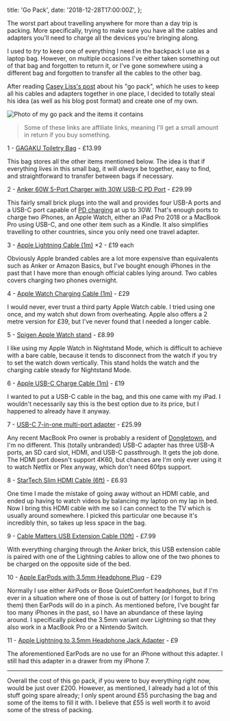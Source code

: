   title: 'Go Pack',
  date: '2018-12-28T17:00:00Z',
};

The worst part about travelling anywhere for more than a day trip is packing.
More specifically, trying to make sure you have all the cables and adapters
you'll need to charge all the devices you're bringing along.

I used to _try_ to keep one of everything I need in the backpack I use as a
laptop bag. However, on multiple occasions I've either taken something out of
that bag and forgotten to return it, or I've gone somewhere using a different
bag and forgotten to transfer all the cables to the other bag.

After reading
[Casey Liss's post](https://www.caseyliss.com/2018/10/17/go-pack-2018) about his
"go pack", which he uses to keep all his cables and adapters together in one
place, I decided to totally steal his idea (as well as his blog post format) and
create one of my own.

![Photo of my go pack and the items it contains](/img/2018-12-go-pack.jpg)

> Some of these links are affiliate links, meaning I'll get a small amount in
> return if you buy something.

1 - [GAGAKU Toiletry Bag](https://www.amazon.co.uk/gp/product/B01LZ46604/) -
£13.99

This bag stores all the other items mentioned below. The idea is that if
everything lives in this small bag, it will _always_ be together, easy to find,
and straightforward to transfer between bags if necessary.

2 -
[Anker 60W 5-Port Charger with 30W USB-C PD Port](https://www.amazon.co.uk/dp/B072K5SFHG/) -
£29.99

This fairly small brick plugs into the wall and provides four USB-A ports and a
USB-C port capable of
[PD charging](https://en.wikipedia.org/wiki/USB-C#USB_Power_Delivery_specification)
at up to 30W. That's enough ports to charge two iPhones, an Apple Watch, either
an iPad Pro 2018 or a MacBook Pro using USB-C, and one other item such as a
Kindle. It also simplifies travelling to other countries, since you only need
one travel adapter.

3 -
[Apple Lightning Cable (1m)](https://www.apple.com/uk/shop/product/MQUE2ZM/A/lightning-to-usb-cable-1m)
×2 - £19 each

Obviously Apple branded cables are a lot more expensive than equivalents such as
Anker or Amazon Basics, but I've bought enough iPhones in the past that I have
more than enough official cables lying around. Two cables covers charging two
phones overnight.

4 -
[Apple Watch Charging Cable (1m)](https://www.apple.com/uk/shop/product/MU9G2ZM/A/apple-watch-magnetic-charger-to-usb-cable-1m) -
£29

I would never, ever trust a third party Apple Watch cable. I tried using one
once, and my watch shut down from overheating. Apple also offers a 2 metre
version for £39, but I've never found that I needed a longer cable.

5 -
[Spigen Apple Watch stand](https://www.amazon.co.uk/gp/product/B0109I9W24/) -
£8.99

I like using my Apple Watch in Nightstand Mode, which is difficult to achieve
with a bare cable, because it tends to disconnect from the watch if you try to
set the watch down vertically. This stand holds the watch and the charging cable
steady for Nightstand Mode.

6 -
[Apple USB-C Charge Cable (1m)](https://www.apple.com/uk/shop/product/MUF72ZM/A/usb-c-charge-cable-1m) -
£19

I wanted to put a USB-C cable in the bag, and this one came with my iPad. I
wouldn't necessarily say this is the best option due to its price, but I
happened to already have it anyway.

7 -
[USB-C 7-in-one multi-port adapter](https://www.amazon.co.uk/gp/product/B07CPRWL41) -
£25.99

Any recent MacBook Pro owner is probably a resident of
[Dongletown](https://www.relay.fm/upgrade/114), and I'm no different. This
(totally unbranded) USB-C adapter has three USB-A ports, an SD card slot, HDMI,
and USB-C passthrough. It gets the job done. The HDMI port doesn't support 4K60,
but chances are I'm only ever using it to watch Netflix or Plex anyway, which
don't need 60fps support.

8 -
[StarTech Slim HDMI Cable (6ft)](https://www.amazon.co.uk/gp/product/B0055PKG0Y/) -
£6.93

One time I made the mistake of going away without an HDMI cable, and ended up
having to watch videos by balancing my laptop on my lap in bed. Now I bring this
HDMI cable with me so I can connect to the TV which is usually around somewhere.
I picked this particular one because it's incredibly thin, so takes up less
space in the bag.

9 -
[Cable Matters USB Extension Cable (10ft)](https://www.amazon.co.uk/gp/product/B00C7SA21U/) -
£7.99

With everything charging through the Anker brick, this USB extension cable is
paired with one of the Lightning cables to allow one of the two phones to be
charged on the opposite side of the bed.

10 -
[Apple EarPods with 3.5mm Headphone Plug](https://www.apple.com/uk/shop/product/MNHF2ZM/A/earpods-with-35mm-headphone-plug) -
£29

Normally I use either AirPods or Bose QuietComfort headphones, but if I'm ever
in a situation where one of those is out of battery (or I forgot to bring them)
then EarPods will do in a pinch. As mentioned before, I've bought far too many
iPhones in the past, so I have an abundance of these laying around. I
specifically picked the 3.5mm variant over Lightning so that they also work in a
MacBook Pro or a Nintendo Switch.

11 -
[Apple Lightning to 3.5mm Headphone Jack Adapter](https://www.apple.com/uk/shop/product/MMX62ZM/A/lightning-to-35mm-headphone-jack-adapter) -
£9

The aforementioned EarPods are no use for an iPhone without this adapter. I
still had this adapter in a drawer from my iPhone 7.

---

Overall the cost of this go pack, if you were to buy everything right now, would
be just over £200. However, as mentioned, I already had a lot of this stuff
going spare already; I only spent around £55 purchasing the bag and some of the
items to fill it with. I believe that £55 is well worth it to avoid some of the
stress of packing.
